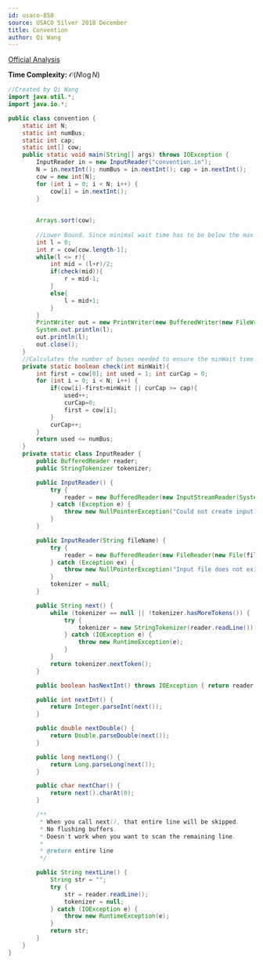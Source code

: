 ```yaml
---
id: usaco-858
source: USACO Silver 2018 December
title: Convention
author: Qi Wang
---
```


[Official Analysis](http://www.usaco.org/current/data/sol_convention_silver_dec18.html)

**Time Complexity:** $\mathcal{O}(N\log N)$

<LanguageSection>
<JavaSection>

```java
//Created by Qi Wang
import java.util.*;
import java.io.*;

public class convention {
	static int N;
	static int numBus;
	static int cap;
	static int[] cow;
	public static void main(String[] args) throws IOException {
		InputReader in = new InputReader("convention.in");
		N = in.nextInt(); numBus = in.nextInt(); cap = in.nextInt();
		cow = new int[N];
		for (int i = 0; i < N; i++) {
			cow[i] = in.nextInt();
		}
		
		
		Arrays.sort(cow);
		
		//Lower Bound. Since minimal wait time has to be below the max arrival the upper bound can be the largest value in the array
		int l = 0;
		int r = cow[cow.length-1];
		while(l <= r){
			int mid = (l+r)/2;
			if(check(mid)){
				r = mid-1;
			}
			else{
				l = mid+1;
			}
		}
		PrintWriter out = new PrintWriter(new BufferedWriter(new FileWriter("convention.out")));
		System.out.println(l);
		out.println(l);
		out.close();
	}
	//Calculates the number of buses needed to ensure the minWait time. If larger than the buses available, false.
	private static boolean check(int minWait){
		int first = cow[0]; int used = 1; int curCap = 0;
		for (int i = 0; i < N; i++) {
			if(cow[i]-first>minWait || curCap >= cap){
				used++;
				curCap=0;
				first = cow[i];
			}
			curCap++;
		}
		return used <= numBus;
	}
	private static class InputReader {
		public BufferedReader reader;
		public StringTokenizer tokenizer;

		public InputReader() {
			try {
				reader = new BufferedReader(new InputStreamReader(System.in), 32768);
			} catch (Exception e) {
				throw new NullPointerException("Could not create input stream");
			}
		}

		public InputReader(String fileName) {
			try {
				reader = new BufferedReader(new FileReader(new File(fileName)), 32768);
			} catch (Exception ex) {
				throw new NullPointerException("Input file does not exist! Put it in the project folder.");
			}
			tokenizer = null;
		}

		public String next() {
			while (tokenizer == null || !tokenizer.hasMoreTokens()) {
				try {
					tokenizer = new StringTokenizer(reader.readLine());
				} catch (IOException e) {
					throw new RuntimeException(e);
				}
			}
			return tokenizer.nextToken();
		}

		public boolean hasNextInt() throws IOException { return reader.ready(); }

		public int nextInt() {
			return Integer.parseInt(next());
		}

		public double nextDouble() {
			return Double.parseDouble(next());
		}

		public long nextLong() {
			return Long.parseLong(next());
		}

		public char nextChar() {
			return next().charAt(0);
		}

		/**
		 * When you call next(), that entire line will be skipped.
		 * No flushing buffers.
		 * Doesn't work when you want to scan the remaining line.
		 *
		 * @return entire line
		 */

		public String nextLine() {
			String str = "";
			try {
				str = reader.readLine();
				tokenizer = null;
			} catch (IOException e) {
				throw new RuntimeException(e);
			}
			return str;
		}
	}
}
```

</JavaSection>
</LanguageSection>

